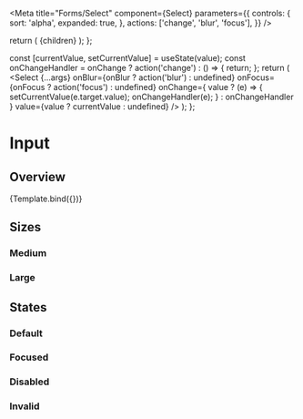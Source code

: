 


<Meta
  title="Forms/Select"
  component={Select}
  parameters={{
    controls: {
      sort: 'alpha',
      expanded: true,
    },
    actions: ['change', 'blur', 'focus'],
  }}
/>

  return (
    <Box w="100%" maxW="250px">
      {children}
    </Box>
  );
};

  const [currentValue, setCurrentValue] = useState(value);
  const onChangeHandler = onChange
    ? action('change')
    : () => {
        return;
      };
  return (
    <Container>
      <Select
        {...args}
        onBlur={onBlur ? action('blur') : undefined}
        onFocus={onFocus ? action('focus') : undefined}
        onChange={
          value
            ? (e) => {
                setCurrentValue(e.target.value);
                onChangeHandler(e);
              }
            : onChangeHandler
        }
        value={value ? currentValue : undefined}
      />
    </Container>
  );
};

# Input

## Overview

<Canvas>
  <Story
    name="Overview"
    args={{
      placeholder: 'Select an option',
      isDisabled: false,
      isInvalid: false,
      size: 'lg',
      onChange: true,
      onFocus: false,
      onBlur: false,
      autoFocus: false,
      options: [
        { value: "o1", option: "Option 1" },
        { value: "o2", option: "Option 2" },
        { value: "o3", option: "Option 3" }
      ]
    }}
    argTypes={{
      value: {
        defaultValue: '',
        control: { type: 'text', placeholder: 'xxxxxx' },
        type: { name: 'string', required: false },
        description: 'use value prop when you want controlled input',
      },
      size: {
        options: ['md', 'lg'],
        control: 'select',
      },
    }}
  >
    {Template.bind({})}
  </Story>
</Canvas>

<ArgsTable story="Overview" />

## Sizes

### Medium

<Canvas>
  <Story id="forms-input-sizes--medium" />
</Canvas>

### Large

<Canvas>
  <Story id="forms-input-sizes--large" />
</Canvas>

## States

### Default

<Canvas>
  <Story id="forms-input-states--default-story" />
</Canvas>

### Focused

<Canvas>
  <Story id="forms-input-states--focused" />
</Canvas>

### Disabled

<Canvas>
  <Story id="forms-input-states--disabled" />
</Canvas>

### Invalid

<Canvas>
  <Story id="forms-input-states--invalid" />
</Canvas>
